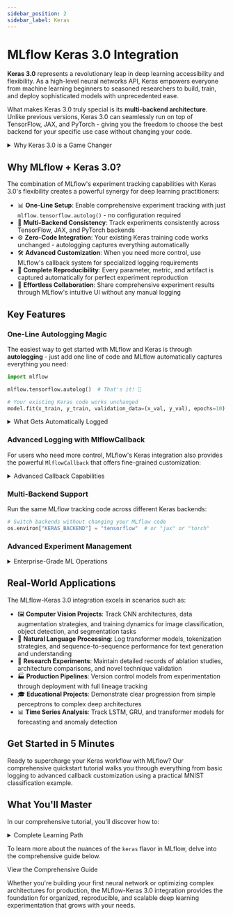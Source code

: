 ```yaml
---
sidebar_position: 2
sidebar_label: Keras
---
```



# MLflow Keras 3.0 Integration

**Keras 3.0** represents a revolutionary leap in deep learning accessibility and flexibility. As a high-level neural networks API, Keras empowers everyone from machine learning beginners to seasoned researchers to build, train, and deploy sophisticated models with unprecedented ease.

What makes Keras 3.0 truly special is its **multi-backend architecture**. Unlike previous versions, Keras 3.0 can seamlessly run on top of TensorFlow, JAX, and PyTorch - giving you the freedom to choose the best backend for your specific use case without changing your code.

<details>
  <summary>Why Keras 3.0 is a Game Changer</summary>

  #### Multi-Backend Freedom
  - 🔧 **TensorFlow**: Production-ready ecosystem with robust deployment options
  - ⚡ **JAX**: High-performance computing with automatic differentiation and JIT compilation
  - 🔬 **PyTorch**: Research-friendly interface with dynamic computation graphs
  - 🔄 **Seamless Switching**: Change backends without rewriting your model code

  #### Universal Design Philosophy
  - 🎯 **Beginner-Friendly**: Simple, intuitive APIs that make deep learning accessible
  - 🚀 **Research-Ready**: Advanced features for cutting-edge experimentation
  - 🏗️ **Production-Proven**: Battle-tested in enterprise environments worldwide
  - 📚 **Comprehensive**: From basic neural networks to complex architectures

</details>

## Why MLflow + Keras 3.0?

The combination of MLflow's experiment tracking capabilities with Keras 3.0's flexibility creates a powerful synergy for deep learning practitioners:

- 📊 **One-Line Setup**: Enable comprehensive experiment tracking with just `mlflow.tensorflow.autolog()` - no configuration required
- 🔄 **Multi-Backend Consistency**: Track experiments consistently across TensorFlow, JAX, and PyTorch backends
- ⚙️ **Zero-Code Integration**: Your existing Keras training code works unchanged - autologging captures everything automatically
- 🛠️ **Advanced Customization**: When you need more control, use MLflow's callback system for specialized logging requirements
- 🔬 **Complete Reproducibility**: Every parameter, metric, and artifact is captured automatically for perfect experiment reproduction
- 👥 **Effortless Collaboration**: Share comprehensive experiment results through MLflow's intuitive UI without any manual logging

## Key Features

### One-Line Autologging Magic

The easiest way to get started with MLflow and Keras is through **autologging** - just add one line of code and MLflow automatically captures everything you need:

```python
import mlflow

mlflow.tensorflow.autolog()  # That's it! 🎉

# Your existing Keras code works unchanged
model.fit(x_train, y_train, validation_data=(x_val, y_val), epochs=10)
```

<details>
  <summary>What Gets Automatically Logged</summary>

  #### Metrics
  - 📊 **Training & Validation Loss**: Automatic tracking of loss functions across epochs
  - 🎯 **Custom Metrics**: Any metrics you specify (accuracy, F1-score, etc.) are logged automatically
  - 🛑 **Early Stopping Metrics**: When using `EarlyStopping`, MLflow logs `stopped_epoch`, `restored_epoch`, and restoration details

  #### Parameters
  - ⚙️ **Training Configuration**: All `fit()` parameters including batch size, epochs, and validation split
  - 🧠 **Optimizer Details**: Optimizer name, learning rate, epsilon, and other hyperparameters
  - 🛑 **Callback Parameters**: Early stopping settings like `min_delta`, `patience`, and `restore_best_weights`

  #### Artifacts
  - 📋 **Model Summary**: Complete architecture overview logged at training start
  - 🤖 **MLflow Model**: Full Keras model saved for easy deployment and inference
  - 📊 **TensorBoard Logs**: Complete training history for detailed visualization

  #### Smart Run Management
  - 🚀 **Automatic Run Creation**: If no run exists, MLflow creates one automatically
  - 🔄 **Flexible Run Handling**: Works with existing runs or creates new ones as needed
  - ⏹️ **Intelligent Run Ending**: Automatically closes runs when training completes

</details>

### Advanced Logging with MlflowCallback

For users who need more control, MLflow's Keras integration also provides the powerful `MlflowCallback` that offers fine-grained customization:

<details>
  <summary>Advanced Callback Capabilities</summary>

  - 📋 **Custom Parameter Logging**: Selectively log specific parameters and hyperparameters
  - 📈 **Granular Metrics Tracking**: Log metrics at custom intervals (per batch, per epoch, or custom frequencies)
  - ⏱️ **Flexible Logging Frequency**: Choose between epoch-based or batch-based logging to match your monitoring needs
  - 🎛️ **Custom Callback Extensions**: Subclass the callback to implement specialized logging for your unique requirements
  - 🏷️ **Advanced Artifact Management**: Control exactly which artifacts get saved and when
  - 🔍 **Performance Monitoring**: Add custom tracking for training time, memory usage, and convergence patterns

</details>

### Multi-Backend Support

Run the same MLflow tracking code across different Keras backends:

```python
# Switch backends without changing your MLflow code
os.environ["KERAS_BACKEND"] = "tensorflow"  # or "jax" or "torch"
```

### Advanced Experiment Management

<details>
  <summary>Enterprise-Grade ML Operations</summary>

  - 📝 **Model Versioning**: Track different model architectures and their performance over time
  - 🎯 **Hyperparameter Optimization**: Log and compare results from hyperparameter sweeps with tools like Optuna
  - 📦 **Artifact Management**: Store model checkpoints, training plots, and custom visualizations
  - 👥 **Collaborative Development**: Share experiment results with team members through MLflow's UI
  - 🔄 **Reproducibility**: Capture exact environments and dependencies for perfect experiment reproduction
  - 📊 **Performance Analytics**: Detailed insights into training dynamics and model behavior

</details>

## Real-World Applications

The MLflow-Keras 3.0 integration excels in scenarios such as:

- 🖼️ **Computer Vision Projects**: Track CNN architectures, data augmentation strategies, and training dynamics for image classification, object detection, and segmentation tasks
- 📝 **Natural Language Processing**: Log transformer models, tokenization strategies, and sequence-to-sequence performance for text generation and understanding
- 🔬 **Research Experiments**: Maintain detailed records of ablation studies, architecture comparisons, and novel technique validation
- 🏭 **Production Pipelines**: Version control models from experimentation through deployment with full lineage tracking
- 🎓 **Educational Projects**: Demonstrate clear progression from simple perceptrons to complex deep architectures
- 📊 **Time Series Analysis**: Track LSTM, GRU, and transformer models for forecasting and anomaly detection

## Get Started in 5 Minutes

Ready to supercharge your Keras workflow with MLflow? Our comprehensive quickstart tutorial walks you through everything from basic logging to advanced callback customization using a practical MNIST classification example.

<CardGroup>
  <PageCard
    headerText="Get Started with Keras 3.0 + MLflow"
    link="/ml/deep-learning/keras/quickstart/quickstart-keras"
    text="Master the fundamentals through a hands-on MNIST tutorial covering automatic logging, custom callbacks, multi-backend experimentation, and advanced tracking techniques."
  />
</CardGroup>

## What You'll Master

In our comprehensive tutorial, you'll discover how to:

<details>
  <summary>Complete Learning Path</summary>

  #### Foundation Skills
  - 🚀 Set up MLflow tracking for Keras 3.0 workflows across TensorFlow, JAX, and PyTorch backends
  - ⚡ Enable comprehensive autologging with a single line of code: `mlflow.tensorflow.autolog()`
  - 📊 Use `MlflowCallback` for advanced experiment logging and customization
  - 📈 Implement custom logging strategies for both batch-level and epoch-level tracking
  - 🎛️ Create specialized callback subclasses for advanced logging requirements

  #### Advanced Techniques
  - 📊 Visualize and compare training results in the MLflow UI with custom metrics
  - 🔄 Switch between backends while maintaining consistent experiment tracking
  - 🎯 Optimize hyperparameters while automatically logging all trial results
  - 📦 Package and version your models for seamless deployment

  #### Production Readiness
  - 🏭 Apply enterprise-grade tracking to your production deep learning projects
  - 👥 Set up collaborative workflows for team-based model development
  - 🔍 Monitor model performance and training dynamics at scale
  - 📋 Implement model governance and approval workflows

</details>

To learn more about the nuances of the `keras` flavor in MLflow, delve into the comprehensive guide below.

<Link className="button button--primary" to="/ml/deep-learning/keras/guide">
  <span>View the Comprehensive Guide</span>
</Link>

Whether you're building your first neural network or optimizing complex architectures for production, the MLflow-Keras 3.0 integration provides the foundation for organized, reproducible, and scalable deep learning experimentation that grows with your needs.